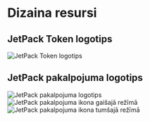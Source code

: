 # Dizaina resursi

## JetPack Token logotips

![JetPack Token logotips](/images/jetpack.svg)

## JetPack pakalpojuma logotips

![JetPack pakalpojuma logotips](/images/jetpack_image.png)
![JetPack pakalpojuma ikona gaišajā režīmā](/images/jetpack_logo.svg)
![JetPack pakalpojuma ikona tumšajā režīmā](/images/jetpack_logo_dark.svg)